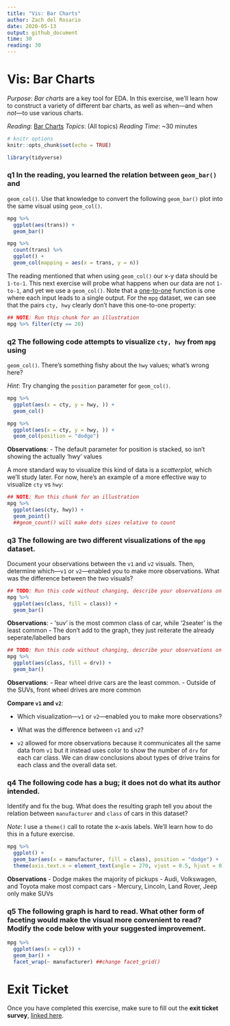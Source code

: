 ---
title: "Vis: Bar Charts"
author: Zach del Rosario
date: 2020-05-13
output: github_document
time: 30
reading: 30
---

# Vis: Bar Charts

*Purpose*: *Bar charts* are a key tool for EDA. In this exercise, we'll learn
how to construct a variety of different bar charts, as well as when---and when
*not*---to use various charts.

*Reading*: [Bar Charts](https://rstudio.cloud/learn/primers/3.2)
*Topics*: (All topics)
*Reading Time*: ~30 minutes

```{r setup, include=FALSE}
# knitr options
knitr::opts_chunk$set(echo = TRUE)
```

```{r library}
library(tidyverse)

```

### __q1__ In the reading, you learned the relation between `geom_bar()` and
`geom_col()`. Use that knowledge to convert the following `geom_bar()` plot into
the same visual using `geom_col()`.

```{r q1-task}
mpg %>%
  ggplot(aes(trans)) +
  geom_bar()

mpg %>%
  count(trans) %>% 
  ggplot() +
  geom_col(mapping = aes(x = trans, y = n))
```

The reading mentioned that when using `geom_col()` our x-y data should be
`1-to-1`. This next exercise will probe what happens when our data are not
`1-to-1`, and yet we use a `geom_col()`. Note that a
[one-to-one](https://en.wikipedia.org/wiki/Injective_function) function is one
where each input leads to a single output. For the `mpg` dataset, we can see
that the pairs `cty, hwy` clearly don't have this one-to-one property:

```{r mpg-not-1-to-1}
## NOTE: Run this chunk for an illustration
mpg %>% filter(cty == 20)
```

### __q2__ The following code attempts to visualize `cty, hwy` from `mpg` using
`geom_col()`. There's something fishy about the `hwy` values; what's wrong here?

*Hint*: Try changing the `position` parameter for `geom_col()`.

```{r q2-task}
mpg %>%
  ggplot(aes(x = cty, y = hwy, )) +
  geom_col()

mpg %>%
  ggplot(aes(x = cty, y = hwy, )) +
  geom_col(position = "dodge")
```

**Observations**:
- The default parameter for position is stacked, so isn't showing the actually 'hwy' values

A more standard way to visualize this kind of data is a *scatterplot*, which
we'll study later. For now, here's an example of a more effective way to
visualize `cty` vs `hwy`:

```{r q2-compare}
## NOTE: Run this chunk for an illustration
mpg %>%
  ggplot(aes(cty, hwy)) +
  geom_point()
  ##geom_count() will make dots sizes relative to count
```

### __q3__ The following are two different visualizations of the `mpg` dataset.
Document your observations between the `v1` and `v2` visuals. Then, determine
which---`v1` or `v2`---enabled you to make more observations. What was the
difference between the two visuals?

```{r q4-v1}
## TODO: Run this code without changing, describe your observations on the data
mpg %>%
  ggplot(aes(class, fill = class)) +
  geom_bar()
```

**Observations**:
- 'suv' is the most common class of car, while '2seater' is the least common
- The don't add to the graph, they just reiterate the already seperate/labelled bars

```{r q4-v2}
## TODO: Run this code without changing, describe your observations on the data
mpg %>%
  ggplot(aes(class, fill = drv)) +
  geom_bar()
```

**Observations**:
- Rear wheel drive cars are the least common.
- Outside of the SUVs, front wheel drives are more common

**Compare `v1` and `v2`**:

- Which visualization---`v1` or `v2`---enabled you to make more observations?
- What was the difference between `v1` and `v2`?

- `v2` allowed for more observations because it communicates all the same data from `v1` but it instead uses color to show the number of `drv` for each car class. We can draw conclusions about types of drive trains for each class and the overall data set.

### __q4__ The following code has a bug; it does not do what its author intended.
Identify and fix the bug. What does the resulting graph tell you about the
relation between `manufacturer` and `class` of cars in this dataset?

*Note*: I use a `theme()` call to rotate the x-axis labels. We'll learn how to
do this in a future exercise.

```{r q4-task}
mpg %>%
  ggplot() +
  geom_bar(aes(x = manufacturer, fill = class), position = "dodge") +
  theme(axis.text.x = element_text(angle = 270, vjust = 0.5, hjust = 0))
```

**Observations**
- Dodge makes the majority of pickups
- Audi, Volkswagen, and Toyota make most compact cars
- Mercury, Lincoln, Land Rover, Jeep only make SUVs

### __q5__ The following graph is hard to read. What other form of faceting would make the visual more convenient to read? Modify the code below with your suggested improvement.

```{r q5-task}
mpg %>%
  ggplot(aes(x = cyl)) +
  geom_bar() +
  facet_wrap(~ manufacturer) ##change facet_grid()
```

<!-- include-exit-ticket -->
# Exit Ticket
<!-- -------------------------------------------------- -->

Once you have completed this exercise, make sure to fill out the **exit ticket survey**, [linked here](https://docs.google.com/forms/d/e/1FAIpQLSeuq2LFIwWcm05e8-JU84A3irdEL7JkXhMq5Xtoalib36LFHw/viewform?usp=pp_url&entry.693978880=e-vis01-bar-charts-assignment.Rmd).
